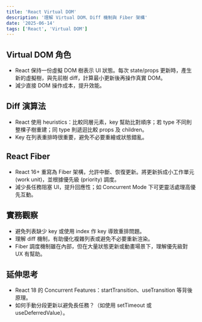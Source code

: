 ```yaml
---
title: 'React Virtual DOM'
description: '理解 Virtual DOM、Diff 機制與 Fiber 架構'
date: '2025-06-14'
tags: ['React', 'Virtual DOM']
---
```


## Virtual DOM 角色

- React 保持一份虛擬 DOM 樹表示 UI 狀態。每次 state/props 更新時，產生新的虛擬樹，與先前樹 diff，計算最小更新後再操作真實 DOM。
- 減少直接 DOM 操作成本，提升效能。

## Diff 演算法

- React 使用 heuristics：比較同層元素，key 幫助比對順序；若 type 不同則整棵子樹重建；同 type 則遞迴比較 props 及 children。
- Key 在列表重排時很重要，避免不必要重繪或狀態錯亂。

## React Fiber

- React 16+ 重寫為 Fiber 架構，允許中斷、恢復更新。將更新拆成小工作單元 (work unit)，並根據優先級 (priority) 調度。
- 減少長任務阻塞 UI，提升回應性；如 Concurrent Mode 下可更靈活處理高優先互動。

## 實務觀察

- 避免列表缺少 key 或使用 index 作 key 導致重排問題。
- 理解 diff 機制，有助優化複雜列表或避免不必要重新渲染。
- Fiber 調度機制雖在內部，但在大量狀態更新或動畫場景下，理解優先級對 UX 有幫助。

## 延伸思考

- React 18 的 Concurrent Features：startTransition、useTransition 等背後原理。
- 如何手動分段更新以避免長任務？（如使用 setTimeout 或 useDeferredValue）。

